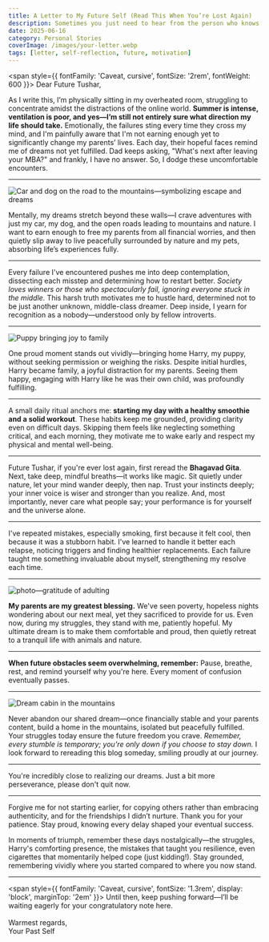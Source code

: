```yaml
---
title: A Letter to My Future Self (Read This When You’re Lost Again)
description: Sometimes you just need to hear from the person who knows you best—your past self.
date: 2025-06-16
category: Personal Stories
coverImage: /images/your-letter.webp
tags: [letter, self-reflection, future, motivation]
---
```



<span style={{ fontFamily: 'Caveat, cursive', fontSize: '2rem', fontWeight: 600 }}>
Dear Future Tushar,
</span>


As I write this, I’m physically sitting in my overheated room, struggling to concentrate amidst the distractions of the online world. **Summer is intense, ventilation is poor, and yes—I’m still not entirely sure what direction my life should take.** Emotionally, the failures sting every time they cross my mind, and I'm painfully aware that I'm not earning enough yet to significantly change my parents’ lives. Each day, their hopeful faces remind me of dreams not yet fulfilled. Dad keeps asking, "What's next after leaving your MBA?" and frankly, I have no answer. So, I dodge these uncomfortable encounters.

---


<Image
  src="/images/mountain-car.webp"
  alt="Car and dog on the road to the mountains—symbolizing escape and dreams"
  width={900}
  height={400}
  className="rounded-xl my-8 mx-auto shadow-lg"
/>

Mentally, my dreams stretch beyond these walls—I crave adventures with just my car, my dog, and the open roads leading to mountains and nature. I want to earn enough to free my parents from all financial worries, and then quietly slip away to live peacefully surrounded by nature and my pets, absorbing life’s experiences fully.

---

Every failure I've encountered pushes me into deep contemplation, dissecting each misstep and determining how to restart better. *Society loves winners or those who spectacularly fail, ignoring everyone stuck in the middle.* This harsh truth motivates me to hustle hard, determined not to be just another unknown, middle-class dreamer. Deep inside, I yearn for recognition as a nobody—understood only by fellow introverts.

---

<Image
  src="/images/puppy-joy.webp"
  alt="Puppy bringing joy to family"
  width={900}
  height={400}
  className="rounded-xl my-8 mx-auto shadow-lg"
/>

One proud moment stands out vividly—bringing home Harry, my puppy, without seeking permission or weighing the risks. Despite initial hurdles, Harry became family, a joyful distraction for my parents. Seeing them happy, engaging with Harry like he was their own child, was profoundly fulfilling.

---

A small daily ritual anchors me: **starting my day with a healthy smoothie and a solid workout**. These habits keep me grounded, providing clarity even on difficult days. Skipping them feels like neglecting something critical, and each morning, they motivate me to wake early and respect my physical and mental well-being.

---

<Quote>
Future Tushar, if you're ever lost again, first reread the <b>Bhagavad Gita</b>. Next, take deep, mindful breaths—it works like magic. Sit quietly under nature, let your mind wander deeply, then nap. Trust your instincts deeply; your inner voice is wiser and stronger than you realize. And, most importantly, never care what people say; your performance is for yourself and the universe alone.
</Quote>

---

I've repeated mistakes, especially smoking, first because it felt cool, then because it was a stubborn habit. I've learned to handle it better each relapse, noticing triggers and finding healthier replacements. Each failure taught me something invaluable about myself, strengthening my resolve each time.

---

<Image
  src="/images/real-life.webp"
  alt="photo—gratitude of adulting"
  width={900}
  height={400}
  className="rounded-xl my-8 mx-auto shadow-lg"
/>

**My parents are my greatest blessing.** We've seen poverty, hopeless nights wondering about our next meal, yet they sacrificed to provide for us. Even now, during my struggles, they stand with me, patiently hopeful. My ultimate dream is to make them comfortable and proud, then quietly retreat to a tranquil life with animals and nature.

---

<div className="bg-grey-50 border-l-4 border-grey-400 p-4 my-8 text-yellow-900 rounded-md shadow-sm">
<b>When future obstacles seem overwhelming, remember:</b>  
Pause, breathe, rest, and remind yourself why you're here. Every moment of confusion eventually passes.
</div>

---

<Image
  src="/images/mountain-cabin.webp"
  alt="Dream cabin in the mountains"
  width={900}
  height={400}
  className="rounded-xl my-8 mx-auto shadow-lg"
/>

Never abandon our shared dream—once financially stable and your parents content, build a home in the mountains, isolated but peacefully fulfilled. Your struggles today ensure the future freedom you crave. *Remember, every stumble is temporary; you're only down if you choose to stay down.* I look forward to rereading this blog someday, smiling proudly at our journey.

---

<Quote>
You're incredibly close to realizing our dreams. Just a bit more perseverance, please don't quit now.
</Quote>

---

Forgive me for not starting earlier, for copying others rather than embracing authenticity, and for the friendships I didn’t nurture. Thank you for your patience. Stay proud, knowing every delay shaped your eventual success.

In moments of triumph, remember these days nostalgically—the struggles, Harry's comforting presence, the mistakes that taught you resilience, even cigarettes that momentarily helped cope (just kidding!). Stay grounded, remembering vividly where you started compared to where you now stand.

---

<span style={{ fontFamily: 'Caveat, cursive', fontSize: '1.3rem', display: 'block', marginTop: '2em' }}>
Until then, keep pushing forward—I’ll be waiting eagerly for your congratulatory note here.
<br /><br />
Warmest regards,<br />
Your Past Self
</span>
